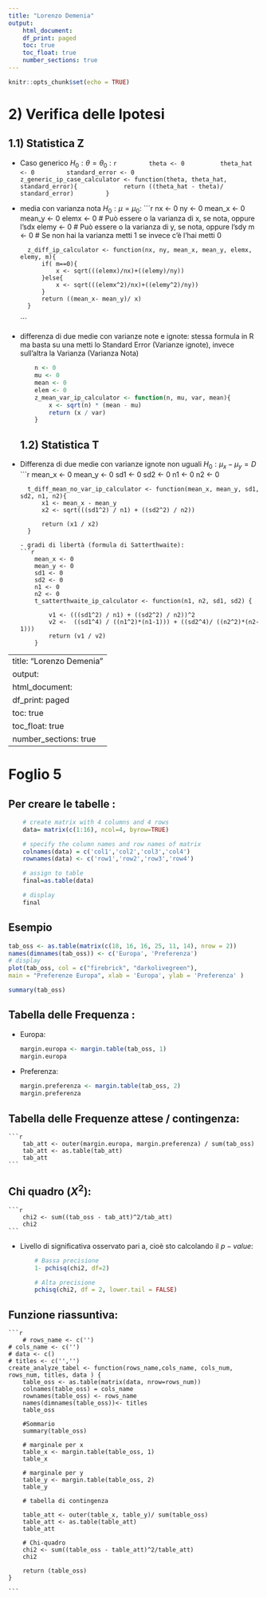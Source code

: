 ```yaml
---
title: "Lorenzo Demenia"
output:
    html_document: 
    df_print: paged
    toc: true
    toc_float: true
    number_sections: true
---
```


```r
knitr::opts_chunk$set(echo = TRUE)
```


# 2) Verifica delle Ipotesi 

## 1.1) Statistica Z

- Caso generico $H_0 :\theta =\theta_0$ : 
    ```r
        theta <- 0 
        theta_hat <- 0
        standard_error <- 0
        z_generic_ip_case_calculator <- function(theta, theta_hat, standard_error){
            return ((theta_hat - theta)/ standard_error)
        }
    ```
- media con varianza nota $H_0 :\mu =\mu_0$: 
    ```r
        nx <- 0
        ny <- 0
        mean_x <- 0
        mean_y <- 0 
        elemx <- 0 # Può essere o la varianza di x, se nota, oppure l'sdx
        elemy <- 0 # Può essere o la varianza di y, se nota, oppure l'sdy
        m <- 0 # Se non hai la varianza metti 1 se invece c'è l'hai metti 0 

        z_diff_ip_calculator <- function(nx, ny, mean_x, mean_y, elemx, elemy, m){
            if( m==0){
                x <- sqrt(((elemx)/nx)+((elemy)/ny))    
            }else{
                x <- sqrt(((elemx^2)/nx)+((elemy^2)/ny))
            }
            return ((mean_x- mean_y)/ x)
        }
    ```
- differenza di due medie con varianze note e ignote: stessa formula in R ma basta su una metti lo Standard Error (Varianze ignote),
    invece sull'altra la Varianza (Varianza Nota)

    ```r
        n <- 0
        mu <- 0 
        mean <- 0
        elem <- 0
        z_mean_var_ip_calculator <- function(n, mu, var, mean){
            x <- sqrt(n) * (mean - mu)
            return (x / var)
        }
    ```
## 1.2) Statistica T 

- Differenza di due medie con varianze ignote non uguali $H_0 :\mu_x - \mu_y =D$
    ```r
        mean_x <- 0 
        mean_y <- 0
        sd1 <- 0
        sd2 <- 0
        n1 <- 0
        n2 <- 0
        
        t_diff_mean_no_var_ip_calculator <- function(mean_x, mean_y, sd1, sd2, n1, n2){
            x1 <- mean_x - mean_y
            x2 <- sqrt(((sd1^2) / n1) + ((sd2^2) / n2))

            return (x1 / x2)
        }

    ```
    - gradi di libertà (formula di Satterthwaite): 
    ```r
        mean_x <- 0 
        mean_y <- 0
        sd1 <- 0
        sd2 <- 0
        n1 <- 0
        n2 <- 0
        t_satterthwaite_ip_calculator <- function(n1, n2, sd1, sd2) {

            v1 <- (((sd1^2) / n1) + ((sd2^2) / n2))^2
            v2 <-  ((sd1^4) / ((n1^2)*(n1-1))) + ((sd2^4)/ ((n2^2)*(n2-1)))
            return (v1 / v2)
        }
    ```


---
title: "Lorenzo Demenia"
output:
    html_document: 
    df_print: paged
    toc: true
    toc_float: true
    number_sections: true
---
# Foglio 5 
## Per creare le tabelle :
```r
    # create matrix with 4 columns and 4 rows
    data= matrix(c(1:16), ncol=4, byrow=TRUE)

    # specify the column names and row names of matrix
    colnames(data) = c('col1','col2','col3','col4')
    rownames(data) <- c('row1','row2','row3','row4')

    # assign to table
    final=as.table(data)

    # display
    final
```
## Esempio
```r
tab_oss <- as.table(matrix(c(18, 16, 16, 25, 11, 14), nrow = 2))
names(dimnames(tab_oss)) <- c('Europa', 'Preferenza')
# display
plot(tab_oss, col = c("firebrick", "darkolivegreen"), 
main = "Preferenze Europa", xlab = 'Europa', ylab = 'Preferenza' )

summary(tab_oss)
```


## Tabella delle Frequenza : 

- Europa: 

    ```r
    margin.europa <- margin.table(tab_oss, 1)
    margin.europa
    ```
- Preferenza: 

    ```r
    margin.preferenza <- margin.table(tab_oss, 2)
    margin.preferenza
    ```

## Tabella delle Frequenze attese  / contingenza: 
    ```r
        tab_att <- outer(margin.europa, margin.preferenza) / sum(tab_oss)
        tab_att <- as.table(tab_att)
        tab_att
    ```

## Chi quadro ($X^2$):
    ```r
        chi2 <- sum((tab_oss - tab_att)^2/tab_att)
        chi2
    ```
- Livello di significativa osservato pari a, cioè sto calcolando
    il $p-value$: 

    ```r
        # Bassa precisione
        1- pchisq(chi2, df=2)

        # Alta precisione
        pchisq(chi2, df = 2, lower.tail = FALSE)
        
    ```

## Funzione riassuntiva: 

    ```r
        # rows_name <- c('')
    # cols_name <- c('')
    # data <- c()
    # titles <- c('','')
    create_analyze_tabel <- function(rows_name,cols_name, cols_num, rows_num, titles, data ) {
        table_oss <- as.table(matrix(data, nrow=rows_num))
        colnames(table_oss) = cols_name
        rownames(table_oss) <- rows_name
        names(dimnames(table_oss))<- titles
        table_oss

        #Sommario
        summary(table_oss)

        # marginale per x
        table_x <- margin.table(table_oss, 1)
        table_x

        # marginale per y 
        table_y <- margin.table(table_oss, 2)
        table_y

        # tabella di contingenza 
        
        table_att <- outer(table_x, table_y)/ sum(table_oss)
        table_att <- as.table(table_att)
        table_att

        # Chi-quadro 
        chi2 <- sum((table_oss - table_att)^2/table_att)
        chi2

        return (table_oss)
    }

    ```
    